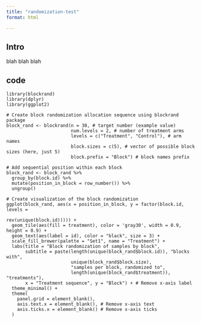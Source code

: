 ```yaml
---
title: "randomization-test"
format: html

---
```


## Intro

blah blah blah

## code

```
library(blockrand)
library(dplyr)
library(ggplot2)

# Create block randomization allocation sequence using blockrand package
block_rand <- blockrand(n = 30, # target number (example value)
                        num.levels = 2, # number of treatment arms
                        levels = c("Treatment", "Control"), # arm names
                        block.sizes = c(5), # vector of possible block sizes (here, just 5)
                        block.prefix = "Block") # block names prefix

# Add sequential position within each block
block_rand <- block_rand %>%
  group_by(block.id) %>%
  mutate(position_in_block = row_number()) %>%
  ungroup()

# Create visualization of the block randomization
ggplot(block_rand, aes(x = position_in_block, y = factor(block.id, levels =
                                                           rev(unique(block.id))))) +
  geom_tile(aes(fill = treatment), color = 'gray30', width = 0.9, height = 0.9) +
  geom_text(aes(label = id), color = "black", size = 3) +
  scale_fill_brewer(palette = "Set1", name = "Treatment") +
  labs(title = "Block randomization of samples by block",
       subtitle = paste(length(unique(block_rand$block.id)), "blocks with",
                        unique(block_rand$block.size),
                        "samples per block, randomized to",
                        length(unique(block_rand$treatment)), "treatments"),
       x = "Treatment sequence", y = "Block") + # Remove x-axis label
  theme_minimal() +
  theme(
    panel.grid = element_blank(),
    axis.text.x = element_blank(), # Remove x-axis text
    axis.ticks.x = element_blank() # Remove x-axis ticks
  )


```